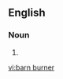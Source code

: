 {{also|barnburner|Barnburner}}
==English==

===Noun===
{{en-noun}}

# {{alternative form of|barnburner|lang=en}}

[[vi:barn burner]]